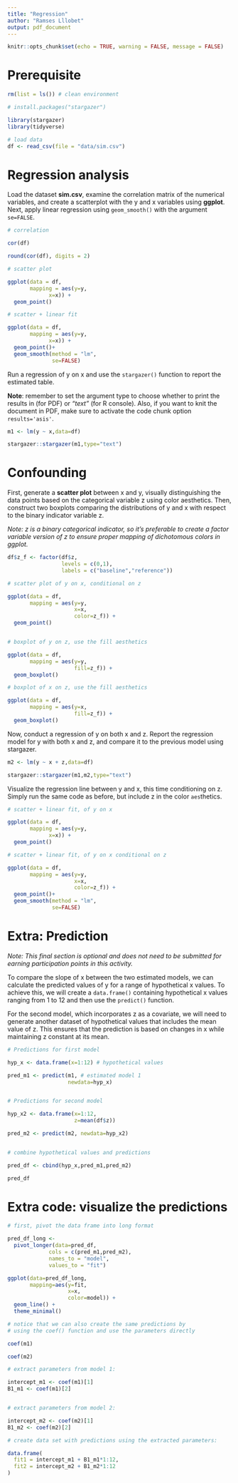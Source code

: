```yaml
---
title: "Regression"
author: "Ramses Lllobet"
output: pdf_document
---
```


```r
knitr::opts_chunk$set(echo = TRUE, warning = FALSE, message = FALSE)
```

# Prerequisite

```r

rm(list = ls()) # clean environment

# install.packages("stargazer")

library(stargazer)
library(tidyverse)

# load data
df <- read_csv(file = "data/sim.csv")
```


# Regression analysis

Load the dataset **sim.csv**, examine the correlation matrix of the numerical variables, and create a scatterplot with the y and x variables using **ggplot**. Next, apply linear regression using `geom_smooth()` with the argument `se=FALSE`.

```r

# correlation

cor(df)

round(cor(df), digits = 2)

# scatter plot

ggplot(data = df,
       mapping = aes(y=y,
             x=x)) +
  geom_point()

# scatter + linear fit

ggplot(data = df,
       mapping = aes(y=y,
             x=x)) +
  geom_point()+
  geom_smooth(method = "lm",
              se=FALSE)


```


Run a regression of y on x and use the `stargazer()` function to report the estimated table. 

**Note**: remember to set the argument type to choose whether to print the results in \LaTeX (for PDF) or *"text"* (for R console). Also, if you want to knit the document in PDF, make sure to activate the code chunk option `results='asis'`.

```r
m1 <- lm(y ~ x,data=df)

stargazer::stargazer(m1,type="text")
```


# Confounding

First, generate a **scatter plot** between x and y, visually distinguishing the data points based on the categorical variable z using color aesthetics. Then, construct two boxplots comparing the distributions of y and x with respect to the binary indicator variable z. 

*Note: z is a binary categorical indicator, so it's preferable to create a factor variable version of z to ensure proper mapping of dichotomous colors in ggplot.*

```r

df$z_f <- factor(df$z,
                 levels = c(0,1),
                 labels = c("baseline","reference"))

# scatter plot of y on x, conditional on z

ggplot(data = df,
       mapping = aes(y=y,
                     x=x,
                     color=z_f)) +
  geom_point()


# boxplot of y on z, use the fill aesthetics

ggplot(data = df,
       mapping = aes(y=y,
                     fill=z_f)) +
  geom_boxplot()

# boxplot of x on z, use the fill aesthetics

ggplot(data = df,
       mapping = aes(y=x,
                     fill=z_f)) +
  geom_boxplot()


```

Now, conduct a regression of y on both x and z. Report the regression model for y with both x and z, and compare it to the previous model using stargazer.

```r
m2 <- lm(y ~ x + z,data=df)

stargazer::stargazer(m1,m2,type="text")

```


Visualize the regression line between y and x, this time conditioning on z. Simply run the same code as before, but include z in the color `aes`thetics.


```r

# scatter + linear fit, of y on x

ggplot(data = df,
       mapping = aes(y=y,
             x=x)) +
  geom_point()

# scatter + linear fit, of y on x conditional on z

ggplot(data = df,
       mapping = aes(y=y,
                     x=x,
                     color=z_f)) +
  geom_point()+
  geom_smooth(method = "lm",
              se=FALSE)


```



# Extra: Prediction


*Note: This final section is optional and does not need to be submitted for earning participation points in this activity.*

To compare the slope of x between the two estimated models, we can calculate the predicted values of y for a range of hypothetical x values. To achieve this, we will create a `data.frame()` containing hypothetical x values ranging from 1 to 12 and then use the `predict()` function.

For the second model, which incorporates z as a covariate, we will need to generate another dataset of hypothetical values that includes the mean value of z. This ensures that the prediction is based on changes in x while maintaining z constant at its mean.

```r
# Predictions for first model

hyp_x <- data.frame(x=1:12) # hypothetical values

pred_m1 <- predict(m1, # estimated model 1
                   newdata=hyp_x)


# Predictions for second model

hyp_x2 <- data.frame(x=1:12,
                     z=mean(df$z))

pred_m2 <- predict(m2, newdata=hyp_x2)


# combine hypothetical values and predictions

pred_df <- cbind(hyp_x,pred_m1,pred_m2)

pred_df

```



# Extra code: visualize the predictions


```r

# first, pivot the data frame into long format

pred_df_long <-
  pivot_longer(data=pred_df,
             cols = c(pred_m1,pred_m2),
             names_to = "model",
             values_to = "fit")

ggplot(data=pred_df_long,
       mapping=aes(y=fit,
                   x=x,
                   color=model)) +
  geom_line() +
  theme_minimal()


```






```r

# notice that we can also create the same predictions by
# using the coef() function and use the parameters directly

coef(m1)

coef(m2)

# extract parameters from model 1:

intercept_m1 <- coef(m1)[1]
B1_m1 <- coef(m1)[2]


# extract parameters from model 2:

intercept_m2 <- coef(m2)[1]
B1_m2 <- coef(m2)[2]

# create data set with predictions using the extracted parameters:

data.frame(
  fit1 = intercept_m1 + B1_m1*1:12,
  fit2 = intercept_m2 + B1_m2*1:12
)


```
